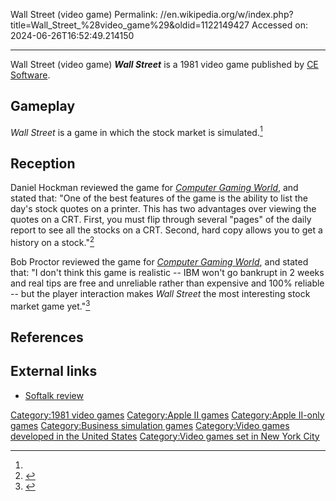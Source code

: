 Wall Street (video game)
Permalink: //en.wikipedia.org/w/index.php?title=Wall_Street_%28video_game%29&oldid=1122149427
Accessed on: 2024-06-26T16:52:49.214150



------
Wall Street (video game)
{{Infobox video game
| title = Wall Street
| collapsible = yes
| border = yes
| developer = Donald Brown
| publisher = [[CE Software]]
| platforms = [[Apple II]]
| released = 1981
| genre = Simulation
| modes = 
| director = 
| producer = 
| designer = 
| programmer = 
| artist = 
| writer = 
| composer = 
|image = WallStreet1981 title.png
|caption = 
|alt = 
}}
'''''Wall Street''''' is a 1981 video game published by [[CE Software]].

==Gameplay==
''Wall Street'' is a game in which the stock market is simulated.<ref name="CGW2"/>

==Reception==
Daniel Hockman reviewed the game for ''[[Computer Gaming World]]'', and stated that: "One of the best features of the game is the ability to list the day's stock quotes on a printer. This has two advantages over viewing the quotes on a CRT. First, you must flip through several "pages" of the daily report to see all the stocks on a CRT. Second, hard copy allows you to get a history on a stock."<ref name="CGW2">{{cite magazine |last=Hockman |first=Daniel |title=Micro - Reviews |magazine=Computer Gaming World |date=January–February 1982 |volume=1 |issue=2 |pages=28–29}}</ref>

Bob Proctor reviewed the game for ''[[Computer Gaming World]]'', and stated that: "I don't think this game is realistic -- IBM won't go bankrupt in 2 weeks and real tips are free and unreliable rather than expensive and 100% reliable -- but the player interaction makes ''Wall Street'' the most interesting stock market game yet."<ref name="CGW5">{{cite magazine |last=Proctor |first=Bob |title=We're in the Money... Economic Simulations For The Apple |magazine=Computer Gaming World |date=July–August 1982 |volume=1 |issue=5 |pages=9–11}}</ref>

==References==
{{reflist}}

==External links==
*[https://archive.org/details/softalkv2n02oct1981/page/62/mode/2up Softalk review]

[[Category:1981 video games]]
[[Category:Apple II games]]
[[Category:Apple II-only games]]
[[Category:Business simulation games]]
[[Category:Video games developed in the United States]]
[[Category:Video games set in New York City]]